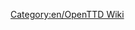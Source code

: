 {{en/Todo|This is a list with broken file links. Correct them, if you can!}}
[[Category:en/OpenTTD Wiki]]